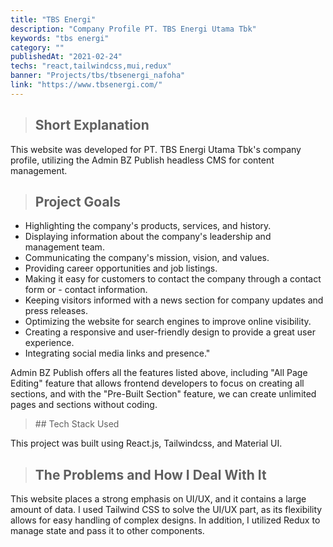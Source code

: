 ```yaml
---
title: "TBS Energi"
description: "Company Profile PT. TBS Energi Utama Tbk"
keywords: "tbs energi"
category: ""
publishedAt: "2021-02-24"
techs: "react,tailwindcss,mui,redux"
banner: "Projects/tbs/tbsenergi_nafoha"
link: "https://www.tbsenergi.com/"
---
```


> ## Short Explanation

This website was developed for PT. TBS Energi Utama Tbk's company profile, utilizing the Admin BZ Publish headless CMS for content management.

> ## Project Goals

- Highlighting the company's products, services, and history.
- Displaying information about the company's leadership and management team.
- Communicating the company's mission, vision, and values.
- Providing career opportunities and job listings.
- Making it easy for customers to contact the company through a contact form or - contact information.
- Keeping visitors informed with a news section for company updates and press releases.
- Optimizing the website for search engines to improve online visibility.
- Creating a responsive and user-friendly design to provide a great user experience.
- Integrating social media links and presence."

Admin BZ Publish offers all the features listed above, including "All Page Editing" feature that allows frontend developers to focus on creating all sections, and with the "Pre-Built Section" feature, we can create unlimited pages and sections without coding.

<blockquote className="with-icons">
  ## Tech Stack Used
  <div className="not-prose mt-2">
    <TechIcons techs={["react", "tailwindcss", "mui", "redux"]} />
  </div>
</blockquote>

This project was built using React.js, Tailwindcss, and Material UI.

> ## The Problems and How I Deal With It

This website places a strong emphasis on UI/UX, and it contains a large amount of data. I used Tailwind CSS to solve the UI/UX part, as its flexibility allows for easy handling of complex designs. In addition, I utilized Redux to manage state and pass it to other components.

